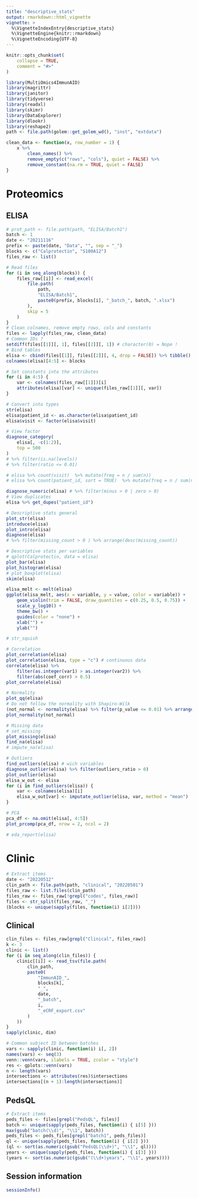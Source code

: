 ```yaml
---
title: "descriptive_stats"
output: rmarkdown::html_vignette
vignette: >
  %\VignetteIndexEntry{descriptive_stats}
  %\VignetteEngine{knitr::rmarkdown}
  %\VignetteEncoding{UTF-8}
---
```


```r
knitr::opts_chunk$set(
    collapse = TRUE,
    comment = "#>"
)
```

```r
library(MultiOmics4ImmunAID)
library(magrittr)
library(janitor)
library(tidyverse)
library(readxl)
library(skimr)
library(DataExplorer)
library(dlookr)
library(reshape2)
path <- file.path(golem::get_golem_wd(), "inst", "extdata")
```

```r
clean_data <- function(x, row_number = 1) {
    x %>%
        clean_names() %>%
        remove_empty(c("rows", "cols"), quiet = FALSE) %>%
        remove_constant(na.rm = TRUE, quiet = FALSE)
}
```

# Proteomics

## ELISA

```r
# prot_path <- file.path(path, "ELISA/Batch1")
batch <- 1
date <- "20211116"
prefix <- paste(date, "Data", "", sep = "_")
blocks <- c("Calprotectin", "S100A12")
files_raw <- list()

# Read files
for (i in seq_along(blocks)) {
    files_raw[[i]] <- read_excel(
        file.path(
            path,
            "ELISA/Batch1",
            paste0(prefix, blocks[i], "_batch_", batch, ".xlsx")
        ),
        skip = 5
    )
}
# Clean colnames, remove empty rows, cols and constants
files <- lapply(files_raw, clean_data)
# Common IDs ?
setdiff(files[[1]][, 1], files[[2]][, 1]) # character(0) = Nope !
# Bind tables
elisa <- cbind(files[[1]], files[[2]][, 4, drop = FALSE]) %>% tibble()
colnames(elisa)[4:5] <- blocks

# Set constants into the attributes
for (i in 4:5) {
    var <- colnames(files_raw[[1]])[i]
    attributes(elisa)[var] <- unique(files_raw[[1]][, var])
}

# Convert into types
str(elisa)
elisa$patient_id <- as.character(elisa$patient_id)
elisa$visit <- factor(elisa$visit)

# View factor
diagnose_category(
    elisa[, -c(1:2)],
    top = 500
)
# %>% filter(is.na(levels))
# %>% filter(ratio <= 0.01)

# elisa %>% count(visit)  %>% mutate(freq = n / sum(n))
# elisa %>% count(patient_id, sort = TRUE)  %>% mutate(freq = n / sum(n))

diagnose_numeric(elisa) # %>% filter(minus > 0 | zero > 0)
# View duplicates
elisa %>% get_dupes("patient_id")

# Descriptive stats general
plot_str(elisa)
introduce(elisa)
plot_intro(elisa)
diagnose(elisa)
# %>% filter(missing_count > 0 ) %>% arrange(desc(missing_count))

# Descriptive stats per variables
# qplot(Calprotectin, data = elisa)
plot_bar(elisa)
plot_histogram(elisa)
# plot_boxplot(elisa)
skim(elisa)

elisa_melt <- melt(elisa)
ggplot(elisa_melt, aes(x = variable, y = value, color = variable)) +
    geom_violin(trim = FALSE, draw_quantiles = c(0.25, 0.5, 0.75)) +
    scale_y_log10() +
    theme_bw() +
    guides(color = "none") +
    xlab("") +
    ylab("")

# str_squish

# Correlation
plot_correlation(elisa)
plot_correlation(elisa, type = "c") # continuous data
correlate(elisa) %>%
    filter(as.integer(var1) > as.integer(var2)) %>%
    filter(abs(coef_corr) > 0.5)
plot_correlate(elisa)

# Normality
plot_qq(elisa)
# Do not follow the normality with Shapiro-Wilk
(not_normal <- normality(elisa) %>% filter(p_value <= 0.01) %>% arrange(abs(p_value)))
plot_normality(not_normal)

# Missing data
# set_missing
plot_missing(elisa)
find_na(elisa)
# impute_na(elisa)

# Outliers
find_outliers(elisa) # wich variables
diagnose_outlier(elisa) %>% filter(outliers_ratio > 0)
plot_outlier(elisa)
elisa_w_out <- elisa
for (i in find_outliers(elisa)) {
    var <- colnames(elisa)[i]
    elisa_w_out[var] <- imputate_outlier(elisa, var, method = "mean")
}

# PCA
pca_df <- na.omit(elisa[, 4:5])
plot_prcomp(pca_df, nrow = 2, ncol = 2)

# eda_report(elisa)
```

# Clinic

```r
# Extract items
date <- "20220512"
clin_path <- file.path(path, "clinical", "20220501")
files_raw <- list.files(clin_path)
files_raw <- files_raw[!grepl("codes", files_raw)]
files <- str_split(files_raw, "_")
(blocks <- unique(sapply(files, function(i) i[2])))
```

## Clinical

```r
clin_files <- files_raw[grepl("Clinical", files_raw)]
k <- 3
clinic <- list()
for (i in seq_along(clin_files)) {
    clinic[[i]] <- read_tsv(file.path(
        clin_path,
        paste0(
            "ImmunAID_",
            blocks[k],
            "_",
            date,
            "_batch",
            i,
            "_eCRF_export.csv"
        )
    ))
}
sapply(clinic, dim)

# Common subject ID between batches
vars <- sapply(clinic, function(i) i[, 2])
names(vars) <- seq(3)
venn::venn(vars, ilabels = TRUE, zcolor = "style")
res <- gplots::venn(vars)
n <- length(vars)
intersections <- attributes(res)$intersections
intersections[(n + 1):length(intersections)]
```

## PedsQL
```r
# Extract items
peds_files <- files[grepl("PedsQL", files)]
batch <- unique(sapply(peds_files, function(i) { i[5] }))
max(gsub("batch(\\d)", "\\1", batch))
peds_files <- peds_files[grepl("batch1", peds_files)]
ql <- unique(sapply(peds_files, function(i) { i[2] }))
(ql <- sort(as.numeric(gsub("PedsQL(\\d+)", "\\1", ql))))
years <- unique(sapply(peds_files, function(i) { i[3] }))
(years <- sort(as.numeric(gsub("(\\d+)years", "\\1", years))))
```

## Session information
```r
sessionInfo()
```
